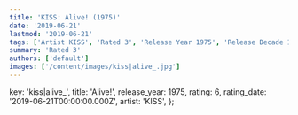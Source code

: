 ```yaml
---
title: 'KISS: Alive! (1975)'
date: '2019-06-21'
lastmod: '2019-06-21'
tags: ['Artist KISS', 'Rated 3', 'Release Year 1975', 'Release Decade 1970']
summary: 'Rated 3'
authors: ['default']
images: ['/content/images/kiss|alive_.jpg']
---
```


  key: 'kiss|alive_',
  title: 'Alive!',
  release_year: 1975,
  rating: 6,
  rating_date: '2019-06-21T00:00:00.000Z',
  artist: 'KISS',
};

<MusicRating data={data} />
